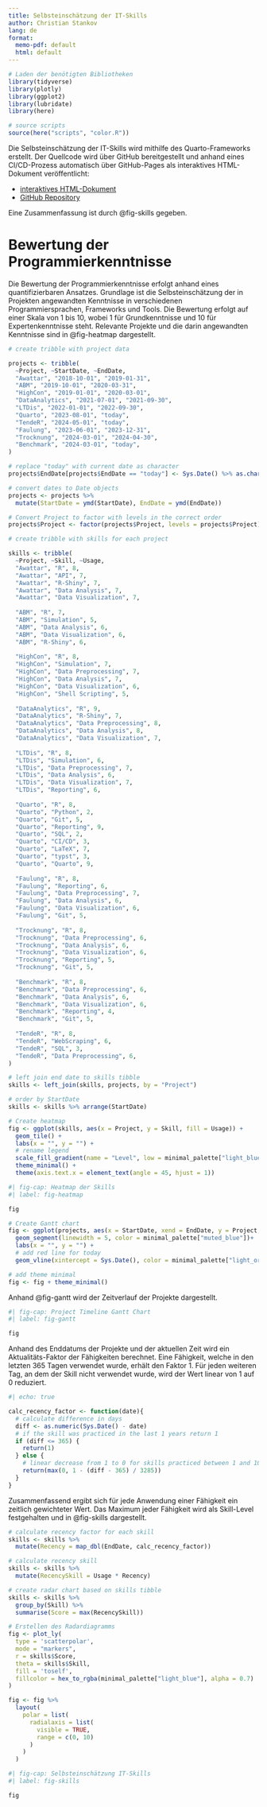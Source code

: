 ```yaml
---
title: Selbsteinschätzung der IT-Skills
author: Christian Stankov
lang: de
format: 
  memo-pdf: default
  html: default
---
```


```r
# Laden der benötigten Bibliotheken
library(tidyverse)
library(plotly)
library(ggplot2)
library(lubridate)
library(here)
```

```r
# source scripts
source(here("scripts", "color.R"))
```

Die Selbsteinschätzung der IT-Skills wird mithilfe des Quarto-Frameworks erstellt. Der Quellcode wird über GitHub bereitgestellt und anhand eines CI/CD-Prozess automatisch über GitHub-Pages als interaktives HTML-Dokument veröffentlicht:

- [interaktives HTML-Dokument](https://christian-stankov.github.io/it-skills/)
- [GitHub Repository](https://github.com)

Eine Zusammenfassung ist durch @fig-skills gegeben.


# Bewertung der Programmierkenntnisse

Die Bewertung der Programmierkenntnisse erfolgt anhand eines quantifizierbaren Ansatzes. Grundlage ist die Selbsteinschätzung der in Projekten angewandten Kenntnisse in verschiedenen Programmiersprachen, Frameworks und Tools. Die Bewertung erfolgt auf einer Skala von 1 bis 10, wobei 1 für Grundkenntnisse und 10 für Expertenkenntnisse steht. Relevante Projekte und die darin angewandten Kenntnisse sind in @fig-heatmap dargestellt.

```r
# create tribble with project data

projects <- tribble(
  ~Project, ~StartDate, ~EndDate,
  "Awattar", "2018-10-01", "2019-01-31",
  "ABM", "2019-10-01", "2020-03-31",
  "HighCon", "2019-01-01", "2020-03-01",
  "DataAnalytics", "2021-07-01", "2021-09-30",
  "LTDis", "2022-01-01", "2022-09-30",
  "Quarto", "2023-08-01", "today",
  "TendeR", "2024-05-01", "today",
  "Faulung", "2023-06-01", "2023-12-31",
  "Trocknung", "2024-03-01", "2024-04-30",
  "Benchmark", "2024-03-01", "today",
)

# replace "today" with current date as character
projects$EndDate[projects$EndDate == "today"] <- Sys.Date() %>% as.character()

# convert dates to Date objects
projects <- projects %>%
  mutate(StartDate = ymd(StartDate), EndDate = ymd(EndDate))

# Convert Project to factor with levels in the correct order
projects$Project <- factor(projects$Project, levels = projects$Project)
```

```r
# create tribble with skills for each project

skills <- tribble(
  ~Project, ~Skill, ~Usage,
  "Awattar", "R", 8,
  "Awattar", "API", 7,
  "Awattar", "R-Shiny", 7,
  "Awattar", "Data Analysis", 7,
  "Awattar", "Data Visualization", 7,
  
  "ABM", "R", 7,
  "ABM", "Simulation", 5,
  "ABM", "Data Analysis", 6,
  "ABM", "Data Visualization", 6,
  "ABM", "R-Shiny", 6,
  
  "HighCon", "R", 8,
  "HighCon", "Simulation", 7,
  "HighCon", "Data Preprocessing", 7,
  "HighCon", "Data Analysis", 7,
  "HighCon", "Data Visualization", 6,
  "HighCon", "Shell Scripting", 5,
  
  "DataAnalytics", "R", 9,
  "DataAnalytics", "R-Shiny", 7,
  "DataAnalytics", "Data Preprocessing", 8,
  "DataAnalytics", "Data Analysis", 8,
  "DataAnalytics", "Data Visualization", 7,
  
  "LTDis", "R", 8,
  "LTDis", "Simulation", 6,
  "LTDis", "Data Preprocessing", 7,
  "LTDis", "Data Analysis", 6,
  "LTDis", "Data Visualization", 7,
  "LTDis", "Reporting", 6,
  
  "Quarto", "R", 8,
  "Quarto", "Python", 2,
  "Quarto", "Git", 5,
  "Quarto", "Reporting", 9,
  "Quarto", "SQL", 2,
  "Quarto", "CI/CD", 3,
  "Quarto", "LaTeX", 7,
  "Quarto", "typst", 3,
  "Quarto", "Quarto", 9,
  
  "Faulung", "R", 8,
  "Faulung", "Reporting", 6,
  "Faulung", "Data Preprocessing", 7,
  "Faulung", "Data Analysis", 6,
  "Faulung", "Data Visualization", 6,
  "Faulung", "Git", 5,
  
  "Trocknung", "R", 8,
  "Trocknung", "Data Preprocessing", 6,
  "Trocknung", "Data Analysis", 6,
  "Trocknung", "Data Visualization", 6,
  "Trocknung", "Reporting", 5,
  "Trocknung", "Git", 5,
  
  "Benchmark", "R", 8,
  "Benchmark", "Data Preprocessing", 6,
  "Benchmark", "Data Analysis", 6,
  "Benchmark", "Data Visualization", 6,
  "Benchmark", "Reporting", 4,
  "Benchmark", "Git", 5,
  
  "TendeR", "R", 8,
  "TendeR", "WebScraping", 6,
  "TendeR", "SQL", 3,
  "TendeR", "Data Preprocessing", 6,
)

# left join end date to skills tibble
skills <- left_join(skills, projects, by = "Project")

# order by StartDate
skills <- skills %>% arrange(StartDate)

# Create heatmap
fig <- ggplot(skills, aes(x = Project, y = Skill, fill = Usage)) +
  geom_tile() +
  labs(x = "", y = "") +
  # rename legend
  scale_fill_gradient(name = "Level", low = minimal_palette["light_blue"], high = minimal_palette["muted_blue"]) +
  theme_minimal() +
  theme(axis.text.x = element_text(angle = 45, hjust = 1))
```

```r
#| fig-cap: Heatmap der Skills
#| label: fig-heatmap

fig
```


```r
# Create Gantt chart
fig <- ggplot(projects, aes(x = StartDate, xend = EndDate, y = Project, yend = Project)) +
  geom_segment(linewidth = 5, color = minimal_palette["muted_blue"])+
  labs(x = "", y = "") +
  # add red line for today
  geom_vline(xintercept = Sys.Date(), color = minimal_palette["light_orange"], linetype = "dashed")

# add theme minimal
fig <- fig + theme_minimal()
```

Anhand @fig-gantt wird der Zeitverlauf der Projekte dargestellt.

```r
#| fig-cap: Project Timeline Gantt Chart
#| label: fig-gantt

fig
```

Anhand des Enddatums der Projekte und der aktuellen Zeit wird ein Aktualitäts-Faktor der Fähigkeiten berechnet. Eine Fähigkeit, welche in den letzten 365 Tagen verwendet wurde, erhält den Faktor 1. Für jeden weiteren Tag, an dem der Skill nicht verwendet wurde, wird der Wert linear von 1 auf 0 reduziert.

```r
#| echo: true

calc_recency_factor <- function(date){
  # calculate difference in days
  diff <- as.numeric(Sys.Date() - date)
  # if the skill was practiced in the last 1 years return 1
  if (diff <= 365) {
    return(1)
  } else {
    # linear decrease from 1 to 0 for skills practiced between 1 and 10 years
    return(max(0, 1 - (diff - 365) / 3285))
  }
}
```

Zusammenfassend ergibt sich für jede Anwendung einer Fähigkeit ein zeitlich gewichteter Wert. Das Maximum jeder Fähigkeit wird als Skill-Level festgehalten und in @fig-skills dargestellt.

```r
# calculate recency factor for each skill
skills <- skills %>%
  mutate(Recency = map_dbl(EndDate, calc_recency_factor))

# calculate recency skill
skills <- skills %>% 
  mutate(RecencySkill = Usage * Recency)

# create radar chart based on skills tibble
skills <- skills %>%
  group_by(Skill) %>%
  summarise(Score = max(RecencySkill))

# Erstellen des Radardiagramms
fig <- plot_ly(
  type = 'scatterpolar',
  mode = "markers",
  r = skills$Score,
  theta = skills$Skill,
  fill = 'toself',
  fillcolor = hex_to_rgba(minimal_palette["light_blue"], alpha = 0.7)
)

fig <- fig %>%
  layout(
    polar = list(
      radialaxis = list(
        visible = TRUE,
        range = c(0, 10)
      )
    )
  )
```

```r
#| fig-cap: Selbsteinschätzung IT-Skills
#| label: fig-skills

fig
```